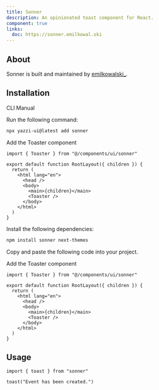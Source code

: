 ```yaml
---
title: Sonner
description: An opinionated toast component for React.
component: true
links:
  doc: https://sonner.emilkowal.ski
---
```


<ComponentPreview name="sonner-demo" />

## About

Sonner is built and maintained by [emilkowalski\_](https://twitter.com/emilkowalski_).

## Installation

<Tabs defaultValue="cli">

<TabsList>
  <TabsTrigger value="cli">CLI</TabsTrigger>
  <TabsTrigger value="manual">Manual</TabsTrigger>
</TabsList>
<TabsContent value="cli">

<Steps>

<Step>Run the following command:</Step>

```bash
npx yazzi-ui@latest add sonner
```

<Step>Add the Toaster component</Step>

```tsx title="app/layout.tsx" {1,9}
import { Toaster } from "@/components/ui/sonner"

export default function RootLayout({ children }) {
  return (
    <html lang="en">
      <head />
      <body>
        <main>{children}</main>
        <Toaster />
      </body>
    </html>
  )
}
```

</Steps>

</TabsContent>

<TabsContent value="manual">

<Steps>

<Step>Install the following dependencies:</Step>

```bash
npm install sonner next-themes
```

<Step>Copy and paste the following code into your project.</Step>

<ComponentSource name="sonner" />

<Step>Add the Toaster component</Step>

```tsx title="app/layout.tsx" {1,9}
import { Toaster } from "@/components/ui/sonner"

export default function RootLayout({ children }) {
  return (
    <html lang="en">
      <head />
      <body>
        <main>{children}</main>
        <Toaster />
      </body>
    </html>
  )
}
```

</Steps>

</TabsContent>

</Tabs>

## Usage

```tsx
import { toast } from "sonner"
```

```tsx
toast("Event has been created.")
```
